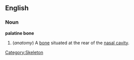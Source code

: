 {{wikipedia}}
==English==
===Noun===
'''palatine bone'''

# (''anatomy'') A [[bone]] situated at the rear of the [[nasal cavity]].

[[Category:Skeleton]]